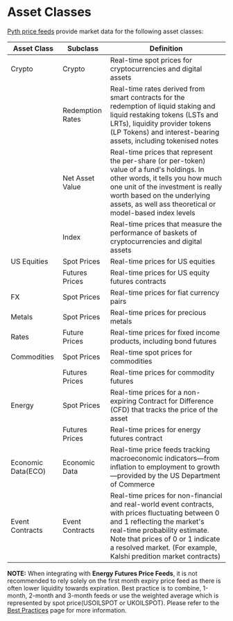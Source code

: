 # Asset Classes

[Pyth price feeds](https://www.pyth.network/price-feeds) provide market data for the following asset classes:

| Asset Class        | Subclass         | Definition                                                                                                                                                                                                                                                                 |
| ------------------ | ---------------- | -------------------------------------------------------------------------------------------------------------------------------------------------------------------------------------------------------------------------------------------------------------------------- |
| Crypto             | Crypto           | Real-time spot prices for cryptocurrencies and digital assets                                                                                                                                                                                                              |
|                    | Redemption Rates | Real-time rates derived from smart contracts for the redemption of liquid staking and liquid restaking tokens (LSTs and LRTs), liquidity provider tokens (LP Tokens) and interest-bearing assets, including tokenised notes                                                |
|                    | Net Asset Value  | Real-time prices that represent the per-share (or per-token) value of a fund's holdings. In other words, it tells you how much one unit of the investment is really worth based on the underlying assets, as well ass theoretical or model-based index levels              |
|                    | Index            | Real-time prices that measure the performance of baskets of cryptocurrencies and digital assets                                                                                                                                                                            |
| US Equities        | Spot Prices      | Real-time prices for US equities                                                                                                                                                                                                                                           |
|                    | Futures Prices   | Real-time prices for US equity futures contracts                                                                                                                                                                                                                           |
| FX                 | Spot Prices      | Real-time prices for fiat currency pairs                                                                                                                                                                                                                                   |
| Metals             | Spot Prices      | Real-time prices for precious metals                                                                                                                                                                                                                                       |
| Rates              | Future Prices    | Real-time prices for fixed income products, including bond futures                                                                                                                                                                                                         |
| Commodities        | Spot Prices      | Real-time spot prices for commodities                                                                                                                                                                                                                                      |
|                    | Futures Prices   | Real-time prices for commodity futures                                                                                                                                                                                                                                     |
| Energy             | Spot Prices      | Real-time prices for a non-expiring Contract for Difference (CFD) that tracks the price of the asset                                                                                                                                                                       |
|                    | Futures Prices   | Real-time prices for energy futures contract                                                                                                                                                                                                                               |
| Economic Data(ECO) | Economic Data    | Real-time price feeds tracking macroeconomic indicators—from inflation to employment to growth—provided by the US Department of Commerce                                                                                                                                   |
| Event Contracts    | Event Contracts  | Real-time prices for non-financial and real-world event contracts, with prices fluctuating between 0 and 1 reflecting the market's real-time probability estimate. Note that prices of 0 or 1 indicate a resolved market. (For example, Kalshi predition market contracts) |

**NOTE:** When integrating with **Energy Futures Price Feeds**, it is not recommended to rely solely on the first month expiry price feed as there is often lower liquidity towards expiration.
Best practice is to combine, 1-month, 2-month and 3-month feeds or use the weighted average which is represented by spot price(USOILSPOT or UKOILSPOT).
Please refer to the [Best Practices](../best-practices.mdx#pricing-futures-based-assets) page for more information.
